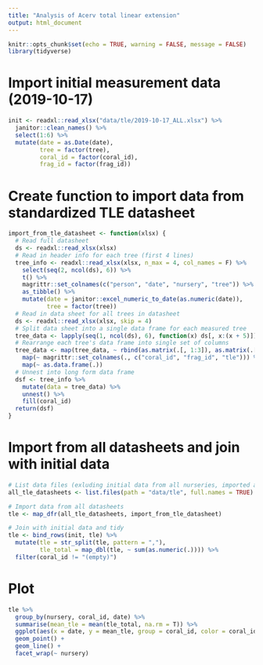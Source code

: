```yaml
---
title: "Analysis of Acerv total linear extension"
output: html_document
---
```


```r
knitr::opts_chunk$set(echo = TRUE, warning = FALSE, message = FALSE)
library(tidyverse)
```

# Import initial measurement data (2019-10-17)
```r
init <- readxl::read_xlsx("data/tle/2019-10-17_ALL.xlsx") %>%
  janitor::clean_names() %>%
  select(1:6) %>%
  mutate(date = as.Date(date),
         tree = factor(tree),
         coral_id = factor(coral_id),
         frag_id = factor(frag_id))
```

# Create function to import data from standardized TLE datasheet
```r
import_from_tle_datasheet <- function(xlsx) {
  # Read full datasheet
  ds <- readxl::read_xlsx(xlsx)
  # Read in header info for each tree (first 4 lines)
  tree_info <- readxl::read_xlsx(xlsx, n_max = 4, col_names = F) %>%
    select(seq(2, ncol(ds), 6)) %>%
    t() %>%
    magrittr::set_colnames(c("person", "date", "nursery", "tree")) %>%
    as_tibble() %>%
    mutate(date = janitor::excel_numeric_to_date(as.numeric(date)),
           tree = factor(tree))
  # Read in data sheet for all trees in datasheet
  ds <- readxl::read_xlsx(xlsx, skip = 4)
  # Split data sheet into a single data frame for each measured tree
  tree_data <- lapply(seq(1, ncol(ds), 6), function(x) ds[, x:(x + 5)])
  # Rearrange each tree's data frame into single set of columns
  tree_data <- map(tree_data, ~ rbind(as.matrix(.[, 1:3]), as.matrix(.[, 4:6]))) %>%
    map(~ magrittr::set_colnames(., c("coral_id", "frag_id", "tle"))) %>%
    map(~ as.data.frame(.))
  # Unnest into long form data frame
  dsf <- tree_info %>%
    mutate(data = tree_data) %>%
    unnest() %>%
    fill(coral_id)
  return(dsf)
}
```

# Import from all datasheets and join with initial data
```r
# List data files (exluding initial data from all nurseries, imported above)
all_tle_datasheets <- list.files(path = "data/tle", full.names = TRUE) %>% setdiff("data/tle/2019-10-17_ALL.xlsx")

# Import data from all datasheets
tle <- map_dfr(all_tle_datasheets, import_from_tle_datasheet)

# Join with initial data and tidy
tle <- bind_rows(init, tle) %>%
  mutate(tle = str_split(tle, pattern = ","),
         tle_total = map_dbl(tle, ~ sum(as.numeric(.)))) %>%
  filter(coral_id != "(empty)")
```

# Plot
```r
tle %>%
  group_by(nursery, coral_id, date) %>%
  summarise(mean_tle = mean(tle_total, na.rm = T)) %>%
  ggplot(aes(x = date, y = mean_tle, group = coral_id, color = coral_id)) +
  geom_point() +
  geom_line() +
  facet_wrap(~ nursery)
```

